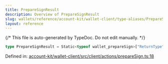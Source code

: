 ```yaml
---
title: PrepareSignResult
description: Overview of PrepareSignResult
slug: wallets/reference/account-kit/wallet-client/type-aliases/PrepareSignResult
layout: reference
---
```


{/* This file is auto-generated by TypeDoc. Do not edit manually. */}

```ts
type PrepareSignResult = Static<typeof wallet_prepareSign>["ReturnType"];
```

Defined in: [account-kit/wallet-client/src/client/actions/prepareSign.ts:18](https://github.com/alchemyplatform/aa-sdk/blob/c1a84188d03473acac2fdb49fb7cd7fdba73169b/account-kit/wallet-client/src/client/actions/prepareSign.ts#L18)
